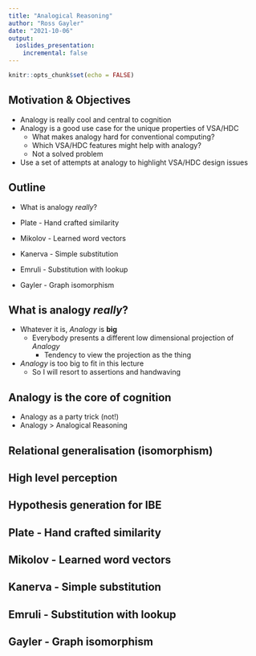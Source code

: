 ```yaml
---
title: "Analogical Reasoning"
author: "Ross Gayler"
date: "2021-10-06"
output: 
  ioslides_presentation:
    incremental: false
---
```


```r
knitr::opts_chunk$set(echo = FALSE)
```

## Motivation & Objectives

- Analogy is really cool and central to cognition
- Analogy is a good use case for the unique properties of VSA/HDC
  - What makes analogy hard for conventional computing?
  - Which VSA/HDC features might help with analogy?
  - Not a solved problem
- Use a set of attempts at analogy to highlight VSA/HDC design issues

## Outline

- What is analogy *really*?

- Plate - Hand crafted similarity
- Mikolov - Learned word vectors
- Kanerva - Simple substitution
- Emruli - Substitution with lookup

- Gayler - Graph isomorphism

## What is analogy *really*?

- Whatever it is, *Analogy* is **big**  
  - Everybody presents a different low dimensional projection of *Analogy*
    - Tendency to view the projection as the thing
    
- *Analogy* is too big to fit in this lecture
  - So I will resort to assertions and handwaving
    
## Analogy is the core of cognition    
  
- Analogy as a party trick (not!)
- Analogy $\gt$ Analogical Reasoning

## Relational generalisation (isomorphism)

## High level perception

## Hypothesis generation for IBE

## Plate - Hand crafted similarity

## Mikolov - Learned word vectors

## Kanerva - Simple substitution

## Emruli - Substitution with lookup

## Gayler - Graph isomorphism
